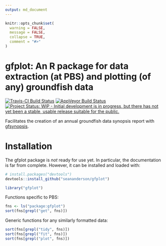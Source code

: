 ```yaml
---
output: md_document
---
```


```r
knitr::opts_chunk$set(
  warning = FALSE,
  message = FALSE,
  collapse = TRUE,
  comment = "#>"
)
```

# gfplot: An R package for data extraction (at PBS) and plotting (of any) groundfish data

[![Travis-CI Build Status](https://travis-ci.org/seananderson/gfplot.svg?branch=master)](https://travis-ci.org/seananderson/gfplot)
[![AppVeyor Build Status](https://ci.appveyor.com/api/projects/status/github/seananderson/gfplot?branch=master&svg=true)](https://ci.appveyor.com/project/seananderson/gfplot)
[![Project Status: WIP - Initial development is in progress, but there has not yet been a stable, usable release suitable for the public.](http://www.repostatus.org/badges/latest/wip.svg)](http://www.repostatus.org/#wip)

Facilitates the creation of an annual groundfish data synopsis report with [gfsynopsis](https://github.com/seananderson/gfsynopsis).

# Installation

The gfplot package is *not* ready for use yet. In particular, the documentation is far from complete. However, it can be installed and loaded with:

```r
# install.packages("devtools")
devtools::install_github("seananderson/gfplot")
```

```r
library("gfplot")
```

Functions specific to PBS:

```r
fns <- ls("package:gfplot")
sort(fns[grepl("get", fns)])
```

Generic functions for any similarly formatted data:

```r
sort(fns[grepl("tidy", fns)])
sort(fns[grepl("fit", fns)])
sort(fns[grepl("plot", fns)])
```

